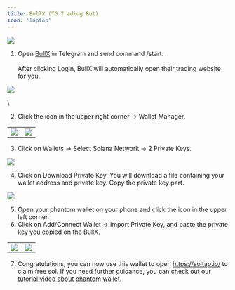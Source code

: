 ```yaml
---
title: BullX (TG Trading Bot)
icon: 'laptop'
---
```


![](https://2619786285-files.gitbook.io/~/files/v0/b/gitbook-x-prod.appspot.com/o/spaces%2FM0pXZISmirZR5oaAIkSt%2Fuploads%2Ffqn6Xh92FunCzJFNrg2m%2F8.png?alt=media&token=8ea6e959-9b5c-44c2-aeca-35030a3ee8d9)


1. Open [BullX](https://t.me/BullXBetaBot) in Telegram and send command /start.\
   \
   After clicking Login, BullX will automatically open their trading website for you.

![](https://2619786285-files.gitbook.io/~/files/v0/b/gitbook-x-prod.appspot.com/o/spaces%2FM0pXZISmirZR5oaAIkSt%2Fuploads%2F0eqxOWA9qBu9Lkbsz1UA%2Fimage%20(6).avif?alt=media&token=1fa002ba-5bce-488c-88a8-02996332604f)


\\

2. Click the icon in the upper right corner -> Wallet Manager.

|  |  |
| --- | --- |
| ![](https://2619786285-files.gitbook.io/~/files/v0/b/gitbook-x-prod.appspot.com/o/spaces%2FM0pXZISmirZR5oaAIkSt%2Fuploads%2F0qQUvq90U2GE2JBVJmYX%2Fimage%20(6).png?alt=media&token=577a55d9-2c3c-4353-ac05-d32061290afe) | ![](https://2619786285-files.gitbook.io/~/files/v0/b/gitbook-x-prod.appspot.com/o/spaces%2FM0pXZISmirZR5oaAIkSt%2Fuploads%2F7zUOGVQyQ2WIXAofHcKy%2Fimage%20(7).png?alt=media&token=ae6ce5b3-53e8-4273-bbf8-b057e031a820) |

3. Click on Wallets -> Select Solana Network -> 2 Private Keys.

![](https://2619786285-files.gitbook.io/~/files/v0/b/gitbook-x-prod.appspot.com/o/spaces%2FM0pXZISmirZR5oaAIkSt%2Fuploads%2FWmBCAZXHUnn5225EYpZ5%2Fimage%20(8).png?alt=media&token=6229dd41-229d-4651-88cc-d5dc1b2c4166)


4. Click on Download Private Key. You will download a file containing your wallet address and private key. Copy the private key part.

![](https://2619786285-files.gitbook.io/~/files/v0/b/gitbook-x-prod.appspot.com/o/spaces%2FM0pXZISmirZR5oaAIkSt%2Fuploads%2FW3DPqKpqMOoAuXfc67IN%2Fimage%20(9).png?alt=media&token=f71eef03-f217-43d5-b192-1d43f1983425)


5. Open your phantom wallet on your phone and click the icon in the upper left corner.
6. Click on Add/Connect Wallet -> Import Private Key, and paste the private key you copied on the BullX.

|  |  |
| --- | --- |
| ![](https://2619786285-files.gitbook.io/~/files/v0/b/gitbook-x-prod.appspot.com/o/spaces%2FM0pXZISmirZR5oaAIkSt%2Fuploads%2F1LDojxQ4Mhx51BLLIUOc%2FPhantom.png?alt=media&token=b4408396-4169-4f62-aa7b-17f139131e95) | ![](https://2619786285-files.gitbook.io/~/files/v0/b/gitbook-x-prod.appspot.com/o/spaces%2FM0pXZISmirZR5oaAIkSt%2Fuploads%2FOeiin174gPTCM3Agb2ga%2FPhantom%202.png?alt=media&token=94c344be-9e2b-453f-b851-467c6335c981) |

7. Congratulations, you can now use this wallet to open <https://soltap.io/> to claim free sol. If you need further guidance, you can check out our [tutorial video about phantom wallet.](https://soltap.gitbook.io/docs/how-to-claim-sol/phantom)
